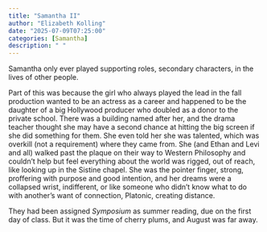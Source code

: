 ```yaml
---
title: "Samantha II"
author: "Elizabeth Kolling"
date: "2025-07-09T07:25:00"
categories: [Samantha]
description: " "
---
```


Samantha only ever played supporting roles, secondary characters, in the lives of other people. 

Part of this was because the girl who always played the lead in the fall production wanted to be an actress as a career and happened to be the daughter of a big Hollywood producer who doubled as a donor to the private school. There was a building named after her, and the drama teacher thought she may have a second chance at hitting the big screen if she did something for them. She even told her she was talented, which was overkill (not a requirement) where they came from. She (and Ethan and Levi and all) walked past the plaque on their way to Western Philosophy and couldn’t help but feel everything about the world was rigged, out of reach, like looking up in the Sistine chapel. She was the pointer finger, strong, proffering with purpose and good intention, and her dreams were a collapsed wrist, indifferent, or like someone who didn't know what to do with another's want of connection, Platonic, creating distance. 

They had been assigned *Symposium* as summer reading, due on the first day of class. But it was the time of cherry plums, and August was far away.  